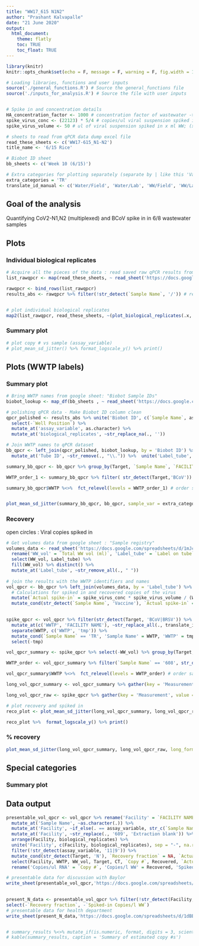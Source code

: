 ```yaml
---
title: "WW17_615 N1N2"
author: "Prashant Kalvapalle"
date: "21 June 2020"
output: 
  html_document:
    theme: flatly
    toc: TRUE
    toc_float: TRUE
---
```


```r
library(knitr)
knitr::opts_chunk$set(echo = F, message = F, warning = F, fig.width = 12, fig.height = 4)

# Loading libraries, functions and user inputs
source('./general_functions.R') # Source the general_functions file
source('./inputs_for_analysis.R') # Source the file with user inputs


# Spike in and concentration details
HA_concentration_factor <- 1000 # concentration factor of wastewater -> RNA
spike_virus_conc <- (22123) * 5/4 # copies/ul viral suspension spiked in (Spike ID: S12; correction included)
spike_virus_volume <- 50 # ul of viral suspension spiked in x ml WW; (x ~ 350 - 450 and varies for each sample)

# sheets to read from qPCR data dump excel file
read_these_sheets <- c('WW17-615_N1-N2')
title_name <- '6/15 Rice'

# Biobot ID sheet
bb_sheets <- c('Week 10 (6/15)')

# Extra categories for plotting separately (separate by | like this 'Vaccine|Troubleshooting')
extra_categories = 'TR'
translate_id_manual <- c('Water/Field', 'Water/Lab', 'WW/Field', 'WW/Lab', 'Solids/Present', 'Solids/Removed') %>% rep(each = 3) %>% setNames(str_c('^', 1:18)) %>% rev()

```

## Goal of the analysis

Quantifying CoV2-N1,N2 (multiplexed) and BCoV spike in in 6/8 wastewater samples

## Plots

### Individual biological replicates

```r

# Acquire all the pieces of the data : read saved raw qPCR results from a google sheet
list_rawqpcr <- map(read_these_sheets, ~ read_sheet('https://docs.google.com/spreadsheets/d/1ouk-kCJHERRhOMNP07lXfiC3aGB4wtWXpnYf5-b2CI4/edit#gid=0', sheet = ., range = 'A:H')) 

rawqpcr <- bind_rows(list_rawqpcr)
results_abs <- rawqpcr %>% filter(!str_detect(`Sample Name`, '/')) # remove Baylor samples (5/26 nad 6/2) - processed separately


# plot individual biological replicates
map2(list_rawqpcr, read_these_sheets, ~(plot_biological_replicates(.x, title_text = .y)))

```

### Summary plot

```r

# plot copy # vs sample (assay_variable)
# plot_mean_sd_jitter() %>% format_logscale_y() %>% print()
```

## Plots (WWTP labels)

### Summary plot

```r

# Bring WWTP names from google sheet: "Biobot Sample IDs"
biobot_lookup <- map_df(bb_sheets , ~ read_sheet('https://docs.google.com/spreadsheets/d/1ghb_GjTS4yMFbzb65NskAlm-2Gb5M4SNYi4FHE4YVyI/edit#gid=233791008', sheet = .x, range = 'H:J')) %>% rename('Biobot ID' = contains('Biobot', ignore.case = T), 'WWTP' = SYMBOL) %>% mutate('Biobot ID' = str_remove(`Biobot ID`,'\\.'), WWTP = as.character(WWTP))

# polishing qPCR data - Make Biobot ID column clean
qpcr_polished <- results_abs %>% unite('Biobot ID', c(`Sample Name`, assay_variable), sep = '', remove = F) %>%
  select(-`Well Position`) %>% 
  mutate_at('assay_variable', as.character) %>% 
  mutate_at('biological_replicates', ~str_replace_na(., ''))

# Join WWTP names to qPCR dataset
bb_qpcr <- left_join(qpcr_polished, biobot_lookup, by = 'Biobot ID') %>% mutate_at(c('WWTP', 'FACILITY NAME'), ~if_else(str_detect(., '^X')|is.na(.), assay_variable, .)) %>% 
  mutate_at('Tube ID', ~str_remove(., "\\.")) %>%  unite('Label_tube', c('Sample Name', 'Tube ID'), sep = "", remove = F) # make a unique column for matching volumes

summary_bb_qpcr <- bb_qpcr %>% group_by(Target, `Sample Name`, `FACILITY NAME`, WWTP) %>% summarise_at('Copy #', funs(mean(.,na.rm = T), sd(., na.rm = T)))

WWTP_order_1 <- summary_bb_qpcr %>% filter( str_detect(Target,'BCoV')) %>% arrange(`mean`) %>% pull(WWTP) # order samples by ascending order of BCoV

summary_bb_qpcr$WWTP %<>%  fct_relevel(levels = WWTP_order_1) # order samples by 5/12 ascending order


plot_mean_sd_jitter(summary_bb_qpcr, bb_qpcr, sample_var = extra_categories, exclude_sample = T, x_var = WWTP) %>% format_logscale_y() %>% print()
```

### Recovery

open circles : Viral copies spiked in
```r

# Get volumes data from google sheet : "Sample registry"
volumes_data <- read_sheet('https://docs.google.com/spreadsheets/d/1mJcCt1wMiOuBic6sRlBZJf8KSNu2y-B5PjzCUu7jPM8/edit#gid=521099478', sheet = 'Concentrated samples', range = 'A:D') %>% 
  rename('WW_vol' = `Total WW vol (ml)`, 'Label_tube' = `Label on tube`) %>% 
  select(WW_vol, Label_tube) %>% 
  fill(WW_vol) %>% distinct() %>% 
  mutate_at('Label_tube', ~str_remove_all(., " "))
  
# join the results with the WWTP identifiers and names
vol_qpcr <- bb_qpcr %>% left_join(volumes_data, by = 'Label_tube') %>% 
  # Calculations for spiked in and recovered copies of the virus
  mutate(`Actual spike-in` = spike_virus_conc * spike_virus_volume / (WW_vol * 1e-3), Recovered = `Copy #` * 1e6/HA_concentration_factor, `Recovery fraction` = 100 * Recovered/`Actual spike-in`) %>% 
  mutate_cond(str_detect(`Sample Name`, 'Vaccine'), `Actual spike-in` = spike_virus_conc * spike_virus_volume / (.050 * 1e-3), Recovered = `Copy #` * 1e6/1, `Recovery fraction` = 100 * Recovered/`Actual spike-in`)
 
```


```r
spike_qpcr <- vol_qpcr %>% filter(str_detect(Target, 'BCoV|BRSV')) %>% select(-c(3,4,6,7,8)) %>% 
  mutate_at(c('WWTP', 'FACILITY NAME'), ~str_replace_all(., translate_id_manual)) %>% 
  separate(WWTP, c('WWTP', 'tmp')) %>% 
  mutate_cond(`Sample Name` == 'TR', 'Sample Name' = WWTP, 'WWTP' = tmp) %>% 
  select(-tmp)

vol_qpcr_summary <- spike_qpcr %>% select(-WW_vol) %>% group_by(Target, `Sample Name`, `FACILITY NAME`, WWTP) %>% summarise_at(vars(2,3:5), funs(mean(.,na.rm = T), sd(.,na.rm = T))) # Summarize mean and SD for biological replicates

WWTP_order <- vol_qpcr_summary %>% filter(`Sample Name` == '608', str_detect(Target,'BCoV')) %>% arrange(`Copy #_mean`) %>% pull(WWTP) # order samples by 5/12 ascending order

vol_qpcr_summary$WWTP %<>%  fct_relevel(levels = WWTP_order) # order samples by 5/12 ascending order

long_vol_qpcr_summary <- vol_qpcr_summary %>% gather(key = 'Measurement', value = 'Reading', -Target, -`Sample Name`, -`FACILITY NAME`, -WWTP) %>% separate(Measurement, into = c('Measurement','val'),"_") %>% spread(val,Reading) # Seperate mean and variance and group by variable of measurement

long_vol_qpcr_raw <- spike_qpcr %>% gather(key = 'Measurement', value = 'val', -Target, -`Sample Name`, -WWTP, -`FACILITY NAME`) # Seperate mean and variance and group by variable of measurement

# plot recovery and spiked in
reco_plot <- plot_mean_sd_jitter(long_vol_qpcr_summary, long_vol_qpcr_raw, sample_var = 'Vaccine', exclude_sample = T, long_format = T, measure_var = 'Recovered', x_var = WWTP, ylabel = 'Genome copies/l Wastewater') + geom_point(data = filter(long_vol_qpcr_summary, str_detect(Measurement,'Actual'), !str_detect(`Sample Name`, 'Vaccine')), colour = 'black', shape = 21)

reco_plot %>%  format_logscale_y() %>% print()
```

### % recovery

```r

plot_mean_sd_jitter(long_vol_qpcr_summary, long_vol_qpcr_raw, long_format = T, sample_var = 'Vaccine', exclude_sample = T, measure_var = 'Recovery fraction', x_var = WWTP, ylabel = 'Fraction of spike-in recovered') %>% print()
```

## Special categories

### Summary plot




## Data output

```r
presentable_vol_qpcr <- vol_qpcr %>% rename('Facility' = `FACILITY NAME`) %>% 
  mutate_at('Sample Name', ~as.character(.)) %>% 
  mutate_at('Facility', ~if_else(. == assay_variable, str_c(`Sample Name`, '/', assay_variable), .)) %>% 
  mutate_at('Facility', ~str_replace(., '609', 'Extraction blank')) %>% 
  arrange(Facility, biological_replicates) %>% 
  unite('Facility', c(Facility, biological_replicates), sep = "-", na.rm = T) %>% 
  filter(!str_detect(assay_variable, '11|9')) %>% 
  mutate_cond(str_detect(Target, 'N'), `Recovery fraction` = NA, `Actual spike-in` = NA) %>% 
  select(Facility, WWTP, WW_vol, Target, CT, `Copy #`, Recovered, `Actual spike-in`, `Recovery fraction`) %>% 
  rename('Copies/ul RNA' = `Copy #`, 'Copies/l WW' = Recovered, 'Spiked-in Copies/l WW' = `Actual spike-in`)

# presentable data for discussion with Baylor
write_sheet(presentable_vol_qpcr,'https://docs.google.com/spreadsheets/d/1ltvW7xZf2aUPoBchD4NFGuV0gGWPkdsOW3a0Hxalm-Y/edit#gid=2113120147', sheet = title_name)  # save results to a google sheet
  

present_N_data <- presentable_vol_qpcr %>% filter(!str_detect(Facility, "Vaccine|NTC|Blank"), str_detect(Target, "^N")) %>%  # select only N1,N2 - remove distracting data
select(-`Recovery fraction`, -`Spiked-in Copies/l WW`)
# presentable data for health department
write_sheet(present_N_data,'https://docs.google.com/spreadsheets/d/1dBESjgWSFsOBodFFpYNhWIOAQ2a3wvoLkrn12V_rFck/edit#gid=0', sheet = title_name) # save results to a google sheet


# summary_results %<>% mutate_if(is.numeric, format, digits = 3, scientific = T)
# kable(summary_results, caption = 'Summary of estimated copy #s')
```

<!-- ### Individual replicates -->
<!-- ```{r datadisplay} -->
<!-- results_abs %<>% mutate_if(is.numeric, format, digits = 3, scientific = T) -->
<!-- kable(results_abs, caption = 'Raw data and estimated copy #s') -->
<!-- ``` -->
